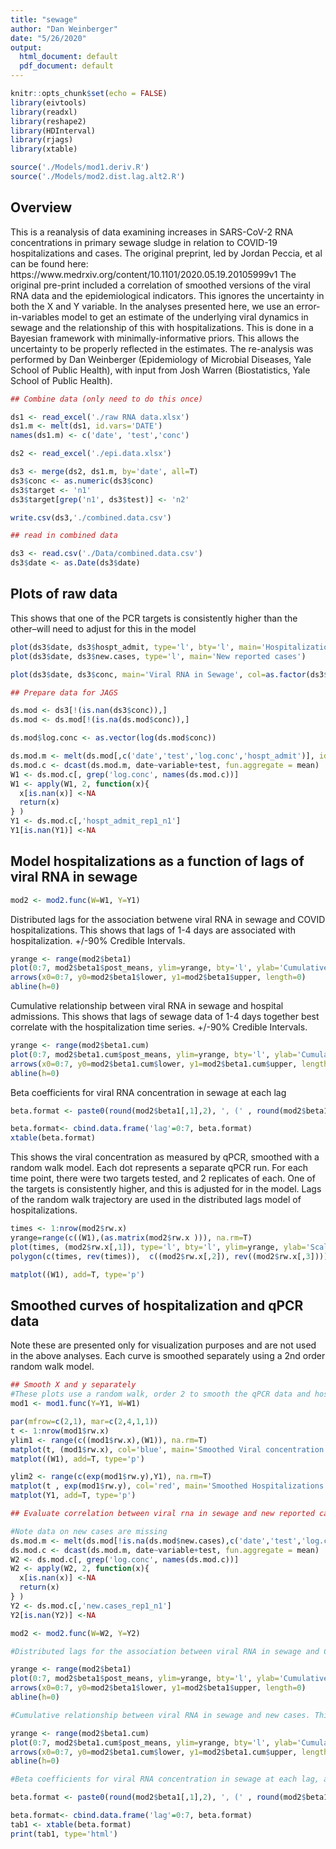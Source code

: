```yaml
---
title: "sewage"
author: "Dan Weinberger"
date: "5/26/2020"
output:
  html_document: default
  pdf_document: default
---
```


```r
knitr::opts_chunk$set(echo = FALSE)
library(eivtools)
library(readxl)
library(reshape2)
library(HDInterval)
library(rjags)
library(xtable)

source('./Models/mod1.deriv.R')
source('./Models/mod2.dist.lag.alt2.R')

```

## Overview
This is a reanalysis of data examining increases in SARS-CoV-2 RNA concentrations in primary sewage sludge in relation to COVID-19 hospitalizations and cases. The original preprint, led by Jordan Peccia, et al can be found here: https://www.medrxiv.org/content/10.1101/2020.05.19.20105999v1 
The original pre-print included a correlation of smoothed versions of the viral RNA data and the epidemiological indicators. This ignores the uncertainty in both the X and Y variable. In the analyses presented here, we use an error-in-variables model to get an estimate of the underlying viral dynamics in sewage and the relationship of this with hospitalizations. This is done in a Bayesian framework with minimally-informative priors. This allows the uncertainty to be properly reflected in the estimates. The re-analysis was performed by Dan Weinberger (Epidemiology of Microbial Diseases, Yale School of Public Health), with input from Josh Warren (Biostatistics, Yale School of Public Health).

```r
## Combine data (only need to do this once)

ds1 <- read_excel('./raw RNA data.xlsx')
ds1.m <- melt(ds1, id.vars='DATE')
names(ds1.m) <- c('date', 'test','conc')

ds2 <- read_excel('./epi.data.xlsx')

ds3 <- merge(ds2, ds1.m, by='date', all=T)
ds3$conc <- as.numeric(ds3$conc)
ds3$target <- 'n1'
ds3$target[grep('n1', ds3$test)] <- 'n2'

write.csv(ds3,'./combined.data.csv')
```

```r
## read in combined data

ds3 <- read.csv('./Data/combined.data.csv')
ds3$date <- as.Date(ds3$date)
```


## Plots of raw data

This shows that one of the PCR targets is consistently higher than the other--will need to adjust for this in the model
```r
plot(ds3$date, ds3$hospt_admit, type='l', bty='l', main='Hospitalizations')
plot(ds3$date, ds3$new.cases, type='l', main='New reported cases')

plot(ds3$date, ds3$conc, main='Viral RNA in Sewage', col=as.factor(ds3$target), xlab='Date', ylab='Concentration')
```


```r
## Prepare data for JAGS

ds.mod <- ds3[!(is.nan(ds3$conc)),]
ds.mod <- ds.mod[!(is.na(ds.mod$conc)),]

ds.mod$log.conc <- as.vector(log(ds.mod$conc))

ds.mod.m <- melt(ds.mod[,c('date','test','log.conc','hospt_admit')], id.vars=c('date', 'test'))
ds.mod.c <- dcast(ds.mod.m, date~variable+test, fun.aggregate = mean)
W1 <- ds.mod.c[, grep('log.conc', names(ds.mod.c))] 
W1 <- apply(W1, 2, function(x){
  x[is.nan(x)] <-NA
  return(x)
} )
Y1 <- ds.mod.c[,'hospt_admit_rep1_n1']
Y1[is.nan(Y1)] <-NA

```

## Model hospitalizations as a function of lags of viral RNA in sewage

```r
mod2 <- mod2.func(W=W1, Y=Y1)

```

Distributed lags for the association betwene viral RNA in sewage and COVID hospitalizations. This shows that lags of 1-4 days are associated with hospitalization. +/-90% Credible Intervals.

```r
yrange <- range(mod2$beta1)
plot(0:7, mod2$beta1$post_means, ylim=yrange, bty='l', ylab='Cumulative beta', xlab='Lag (days)' , pch=16)
arrows(x0=0:7, y0=mod2$beta1$lower, y1=mod2$beta1$upper, length=0)
abline(h=0)
```

Cumulative relationship between viral RNA in sewage and hospital admissions. This shows that lags of sewage data of 1-4 days together best correlate with the hospitalization time series. +/-90% Credible Intervals.

```r
yrange <- range(mod2$beta1.cum)
plot(0:7, mod2$beta1.cum$post_means, ylim=yrange, bty='l', ylab='Cumulative beta', xlab='Lag (days)', pch=16 )
arrows(x0=0:7, y0=mod2$beta1.cum$lower, y1=mod2$beta1.cum$upper, length=0)
abline(h=0)
```

Beta coefficients for viral RNA concentration in sewage at each lag
```r
beta.format <- paste0(round(mod2$beta1[,1],2), ', (' , round(mod2$beta1[,2],2) , ',' , round(mod2$beta1[,3],2), ')'   )

beta.format<- cbind.data.frame('lag'=0:7, beta.format)
xtable(beta.format)
```

This shows the viral concentration as measured by qPCR, smoothed with a random walk model. Each dot represents a separate qPCR run. For each time point, there were two targets tested, and 2 replicates of each. One of the targets is consistently higher, and this is adjusted for in the model. Lags of the random walk trajectory are used in the distributed lags model of hospitalizations.

```r
times <- 1:nrow(mod2$rw.x)
yrange=range(c((W1),(as.matrix(mod2$rw.x ))), na.rm=T)
plot(times, (mod2$rw.x[,1]), type='l', bty='l', ylim=yrange, ylab='Scaled-log-Viral concentration')
polygon(c(times, rev(times)),  c((mod2$rw.x[,2]), rev((mod2$rw.x[,3]))) ,col = rgb(0, 0, 1, alpha = 0.1), border = NA ) 

matplot((W1), add=T, type='p')

```


## Smoothed curves of hospitalization and qPCR data
Note these are presented only for visualization purposes and are not used in the above analyses. Each curve is smoothed separately using a 2nd order random walk model.
```r
## Smooth X and y separately
#These plots use a random walk, order 2 to smooth the qPCR data and hospitalization data for visualization
mod1 <- mod1.func(Y=Y1, W=W1)
```

```r
par(mfrow=c(2,1), mar=c(2,4,1,1))
t <- 1:nrow(mod1$rw.x)
ylim1 <- range(c((mod1$rw.x),(W1)), na.rm=T)
matplot(t, (mod1$rw.x), col='blue', main='Smoothed Viral concentration', type='l',lty=c(1,2,2), bty='l', ylim=ylim1, ylab='Scaled-log-viral concentration')
matplot((W1), add=T, type='p')

ylim2 <- range(c(exp(mod1$rw.y),Y1), na.rm=T)
matplot(t , exp(mod1$rw.y), col='red', main='Smoothed Hospitalizations', type='l',lty=c(1,2,2), bty='l', ylim=ylim2)
matplot(Y1, add=T, type='p')

```



```r
## Evaluate correlation between viral rna in sewage and new reported cases

#Note data on new cases are missing
ds.mod.m <- melt(ds.mod[!is.na(ds.mod$new.cases),c('date','test','log.conc','new.cases')], id.vars=c('date', 'test'))
ds.mod.c <- dcast(ds.mod.m, date~variable+test, fun.aggregate = mean)
W2 <- ds.mod.c[, grep('log.conc', names(ds.mod.c))] 
W2 <- apply(W2, 2, function(x){
  x[is.nan(x)] <-NA
  return(x)
} )
Y2 <- ds.mod.c[,'new.cases_rep1_n1']
Y2[is.nan(Y2)] <-NA
```

```r
mod2 <- mod2.func(W=W2, Y=Y2)

```


```r
#Distributed lags for the association between viral RNA in sewage and COVID hospitalizations. This shows that lags of 1-4 days are associated with hospitalization. +/-90% Credible Intervals.

yrange <- range(mod2$beta1)
plot(0:7, mod2$beta1$post_means, ylim=yrange, bty='l', ylab='Cumulative beta', xlab='Lag (days)' , pch=16)
arrows(x0=0:7, y0=mod2$beta1$lower, y1=mod2$beta1$upper, length=0)
abline(h=0)
```


```r
#Cumulative relationship between viral RNA in sewage and new cases. This shows that lags of sewage data of 3-7 days together best correlate with the hospitalization time series. +/-90% Credible Intervals.

yrange <- range(mod2$beta1.cum)
plot(0:7, mod2$beta1.cum$post_means, ylim=yrange, bty='l', ylab='Cumulative beta', xlab='Lag (days)', pch=16 )
arrows(x0=0:7, y0=mod2$beta1.cum$lower, y1=mod2$beta1.cum$upper, length=0)
abline(h=0)
```

```r
#Beta coefficients for viral RNA concentration in sewage at each lag, as a correlate of new cases

beta.format <- paste0(round(mod2$beta1[,1],2), ', (' , round(mod2$beta1[,2],2) , ',' , round(mod2$beta1[,3],2), ')'   )

beta.format<- cbind.data.frame('lag'=0:7, beta.format)
tab1 <- xtable(beta.format)
print(tab1, type='html')
```






